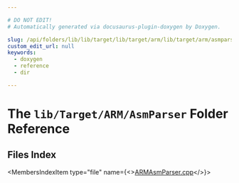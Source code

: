 ```yaml
---

# DO NOT EDIT!
# Automatically generated via docusaurus-plugin-doxygen by Doxygen.

slug: /api/folders/lib/lib/target/lib/target/arm/lib/target/arm/asmparser
custom_edit_url: null
keywords:
  - doxygen
  - reference
  - dir

---
```





# The `lib/Target/ARM/AsmParser` Folder Reference

<DoxygenPage pluginConfig={pluginConfig}>



## Files Index

<MembersIndex>

<MembersIndexItem
  type="file"
  name={<><a href="/docs/api/files/lib/lib/target/lib/target/arm/lib/target/arm/asmparser/armasmparser-cpp">ARMAsmParser.cpp</a></>}>
</MembersIndexItem>

</MembersIndex>


</DoxygenPage>
